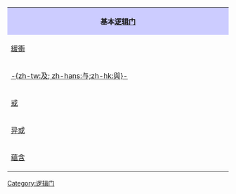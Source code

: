 {| cellpadding="1" style="float: right; border: 1px solid #8888aa; background: #f7f8ff; padding: 5px; font-size: 85%; margin: 0 5px 0 5px;"
| colspan="2" style="background: #ccf; text-align: center; padding: 3px;" | '''基本[[逻辑门]]'''
|-
| style="width: 50%;"| [[緩衝閘|緩衝]] || [[反相器|非]]
|-
| [[与门|-{zh-tw:及; zh-hans:与;zh-hk:與}-]] || [[与非门|-{zh-tw:反及; zh-hans:与非;zh-hk:與非}-]]
|-
| [[或门|或]] || [[或非门|或非]]
|-
| [[异或门|异或]] || [[同或门|同或]]
|-
| [[蘊含閘|蘊含]] || [[蘊含閘#蘊含非閘|蘊含非]]
|}<noinclude>
[[Category:逻辑门]]
</noinclude>